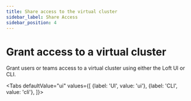 ```yaml
---
title: Share access to the virtual cluster
sidebar_label: Share Access
sidebar_position: 4
---
```



# Grant access to a virtual cluster

Grant users or teams access to a virtual cluster using either the Loft UI or CLI. 

<Tabs
    defaultValue="ui"
    values={[
      {label: 'UI', value: 'ui'},
      {label: 'CLI', value: 'cli'},
    ]}>
    <TabItem value="ui">
      <PartialVirtualClusterShareUI/>
    </TabItem>
    <TabItem value="cli">
      <PartialVirtualClusterShareCLI/>
    </TabItem>
</Tabs>
